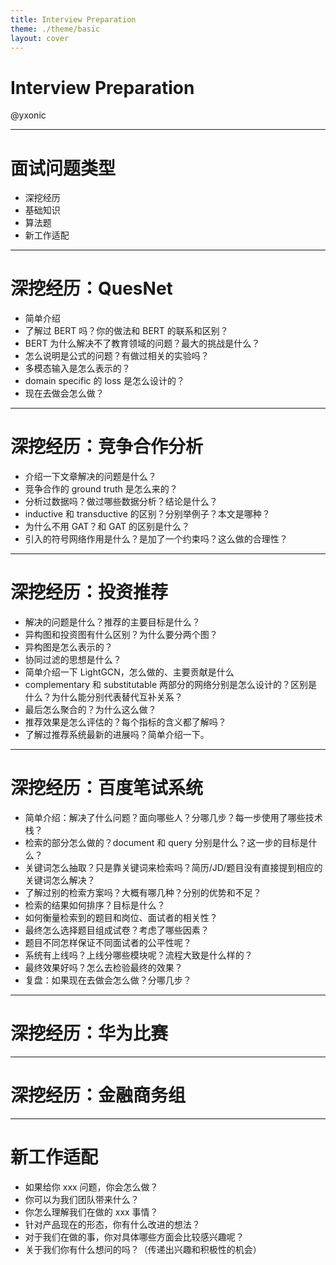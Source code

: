 ```yaml
---
title: Interview Preparation
theme: ./theme/basic
layout: cover
---
```


# Interview Preparation

@yxonic

---

# 面试问题类型

- 深挖经历
- 基础知识
- 算法题
- 新工作适配

---

# 深挖经历：QuesNet

- 简单介绍
- 了解过 BERT 吗？你的做法和 BERT 的联系和区别？
- BERT 为什么解决不了教育领域的问题？最大的挑战是什么？
- 怎么说明是公式的问题？有做过相关的实验吗？
- 多模态输入是怎么表示的？
- domain specific 的 loss 是怎么设计的？
- 现在去做会怎么做？

---

# 深挖经历：竞争合作分析

- 介绍一下文章解决的问题是什么？
- 竞争合作的 ground truth 是怎么来的？
- 分析过数据吗？做过哪些数据分析？结论是什么？
- inductive 和 transductive 的区别？分别举例子？本文是哪种？
- 为什么不用 GAT？和 GAT 的区别是什么？
- 引入的符号网络作用是什么？是加了一个约束吗？这么做的合理性？

---

# 深挖经历：投资推荐

- 解决的问题是什么？推荐的主要目标是什么？
- 异构图和投资图有什么区别？为什么要分两个图？
- 异构图是怎么表示的？
- 协同过滤的思想是什么？
- 简单介绍一下 LightGCN，怎么做的、主要贡献是什么
- complementary 和 substitutable 两部分的网络分别是怎么设计的？区别是什么？为什么能分别代表替代互补关系？
- 最后怎么聚合的？为什么这么做？
- 推荐效果是怎么评估的？每个指标的含义都了解吗？
- 了解过推荐系统最新的进展吗？简单介绍一下。

---

# 深挖经历：百度笔试系统

- 简单介绍：解决了什么问题？面向哪些人？分哪几步？每一步使用了哪些技术栈？
- 检索的部分怎么做的？document 和 query 分别是什么？这一步的目标是什么？
- 关键词怎么抽取？只是靠关键词来检索吗？简历/JD/题目没有直接提到相应的关键词怎么解决？
- 了解过别的检索方案吗？大概有哪几种？分别的优势和不足？
- 检索的结果如何排序？目标是什么？
- 如何衡量检索到的题目和岗位、面试者的相关性？
- 最终怎么选择题目组成试卷？考虑了哪些因素？
- 题目不同怎样保证不同面试者的公平性呢？
- 系统有上线吗？上线分哪些模块呢？流程大致是什么样的？
- 最终效果好吗？怎么去检验最终的效果？
- 复盘：如果现在去做会怎么做？分哪几步？

---

# 深挖经历：华为比赛

---

# 深挖经历：金融商务组

---

# 新工作适配

- 如果给你 xxx 问题，你会怎么做？
- 你可以为我们团队带来什么？
- 你怎么理解我们在做的 xxx 事情？
- 针对产品现在的形态，你有什么改进的想法？
- 对于我们在做的事，你对具体哪些方面会比较感兴趣呢？
- 关于我们你有什么想问的吗？（传递出兴趣和积极性的机会）
